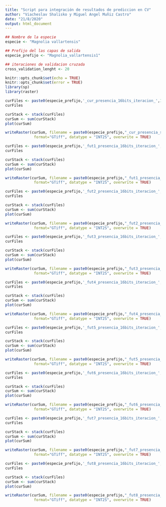 ---
title: "Script para integración de resultados de prediccion en CV"
author: "Viacheslav Shalisko y Miguel Angel Muñiz Castro"
date: "21/8/2020"
output: html_document
---

```{r variables}
## Nombre de la especie
especie <- "Magnolia vallartensis"

## Prefijo del las capas de salida
especie_prefijo <- "Magnolia_vallartensis1"

## iteraciones de validacion cruzada
cross_validation_lenght <- 20
```


```{r setup, include=FALSE}
knitr::opts_chunk$set(echo = TRUE)
knitr::opts_chunk$set(error = TRUE)
library(sp)
library(raster)
```

```{r}
curFiles <- paste0(especie_prefijo,'_cur_presencia_16bits_iteracion_',1:cross_validation_lenght,".tif")
curFiles

curStack <- stack(curFiles)
curSum <- sum(curStack)
plot(curSum)

writeRaster(curSum, filename = paste0(especie_prefijo,"_cur_presencia_sum.tif"), 
             format="GTiff", datatype = "INT2S", overwrite = TRUE)
```

```{r}
curFiles <- paste0(especie_prefijo,'_fut1_presencia_16bits_iteracion_',1:cross_validation_lenght,".tif")
curFiles

curStack <- stack(curFiles)
curSum <- sum(curStack)
plot(curSum)

writeRaster(curSum, filename = paste0(especie_prefijo,"_fut1_presencia_sum.tif"), 
             format="GTiff", datatype = "INT2S", overwrite = TRUE)
```

```{r}
curFiles <- paste0(especie_prefijo,'_fut2_presencia_16bits_iteracion_',1:cross_validation_lenght,".tif")
curFiles

curStack <- stack(curFiles)
curSum <- sum(curStack)
plot(curSum)

writeRaster(curSum, filename = paste0(especie_prefijo,"_fut2_presencia_sum.tif"), 
             format="GTiff", datatype = "INT2S", overwrite = TRUE)
```

```{r}
curFiles <- paste0(especie_prefijo,'_fut3_presencia_16bits_iteracion_',1:cross_validation_lenght,".tif")
curFiles

curStack <- stack(curFiles)
curSum <- sum(curStack)
plot(curSum)

writeRaster(curSum, filename = paste0(especie_prefijo,"_fut3_presencia_sum.tif"), 
             format="GTiff", datatype = "INT2S", overwrite = TRUE)
```

```{r}
curFiles <- paste0(especie_prefijo,'_fut4_presencia_16bits_iteracion_',1:cross_validation_lenght,".tif")
curFiles

curStack <- stack(curFiles)
curSum <- sum(curStack)
plot(curSum)

writeRaster(curSum, filename = paste0(especie_prefijo,"_fut4_presencia_sum.tif"), 
             format="GTiff", datatype = "INT2S", overwrite = TRUE)
```

```{r}
curFiles <- paste0(especie_prefijo,'_fut5_presencia_16bits_iteracion_',1:cross_validation_lenght,".tif")
curFiles

curStack <- stack(curFiles)
curSum <- sum(curStack)
plot(curSum)

writeRaster(curSum, filename = paste0(especie_prefijo,"_fut5_presencia_sum.tif"), 
             format="GTiff", datatype = "INT2S", overwrite = TRUE)
```

```{r}
curFiles <- paste0(especie_prefijo,'_fut6_presencia_16bits_iteracion_',1:cross_validation_lenght,".tif")
curFiles

curStack <- stack(curFiles)
curSum <- sum(curStack)
plot(curSum)

writeRaster(curSum, filename = paste0(especie_prefijo,"_fut6_presencia_sum.tif"), 
             format="GTiff", datatype = "INT2S", overwrite = TRUE)
```

```{r}
curFiles <- paste0(especie_prefijo,'_fut7_presencia_16bits_iteracion_',1:cross_validation_lenght,".tif")
curFiles

curStack <- stack(curFiles)
curSum <- sum(curStack)
plot(curSum)

writeRaster(curSum, filename = paste0(especie_prefijo,"_fut7_presencia_sum.tif"), 
             format="GTiff", datatype = "INT2S", overwrite = TRUE)
```

```{r}
curFiles <- paste0(especie_prefijo,'_fut8_presencia_16bits_iteracion_',1:cross_validation_lenght,".tif")
curFiles

curStack <- stack(curFiles)
curSum <- sum(curStack)
plot(curSum)

writeRaster(curSum, filename = paste0(especie_prefijo,"_fut8_presencia_sum.tif"), 
             format="GTiff", datatype = "INT2S", overwrite = TRUE)
```

